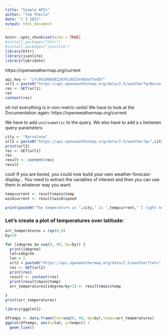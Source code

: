 ```yaml
---
title: "Simple APIs"
author: "Tom Theile"
date: "1 3 2022"
output: html_document
---
```


```r
knitr::opts_chunk$set(echo = TRUE)
#install.packages("httr")
#install.packages("jsonlite")
library(httr)
library(jsonlite)
library(lubridate)
```
https://openweathermap.org/current


```R

api_key <- "17c05109bd812076cdd25e9bbeffedb7"
url1 = paste0("https://api.openweathermap.org/data/2.5/weather?q=Barcelona&appid=",api_key)
res <- GET(url1)
res
content(res)

``` 
oh no! everything is in non-metric-units! We have to look at the Documentation again:
https://openweathermap.org/current

We have to add `units=metric` to the query. We also have to add a `&` between query-parameters


```R
city <- "Barcelona"
url2 = paste0("https://api.openweathermap.org/data/2.5/weather?q=",city,"&appid=",api_key,"&units=metric")
print(url2)
res <- GET(url2)
res
result <- content(res)
result
``` 

cool!
If you are bored, you could now build your own weather-forecast-display...
You need to extract the variables of interest and then you can use them in whatever way you want:

```R
tempcurrent <- result$main$temp
windcurrent <- result$wind$speed

print(paste0("The temperature in ",city," is ",tempcurrent," C right now. The wind blows with hefty ", windcurrent," meter per seconds!"))

```


### Let's create a plot of temperatures over latitude:


```R

arr_temperatures = rep(0,9)
by=10

for (idegree in seq(0, 90, by=by)) {
  print(idegree)
  lat=idegree
  lon = 2
  url2 = paste0("https://api.openweathermap.org/data/2.5/weather?lat=",lat,"&lon=",lon,"&appid=",api_key,"&units=metric")
  res <- GET(url2)
  print(res)
  result <- content(res)
  print(result$main$temp)
  arr_temperatures[idegree/by+1] <- result$main$temp
  
}
print(arr_temperatures)

```

```R
library(ggplot2)

dftemps <- data.frame(lat=seq(0, 90, by=by),temps=arr_temperatures)
ggplot(dftemps, aes(x=lat, y=temps)) +
  geom_line()
```


